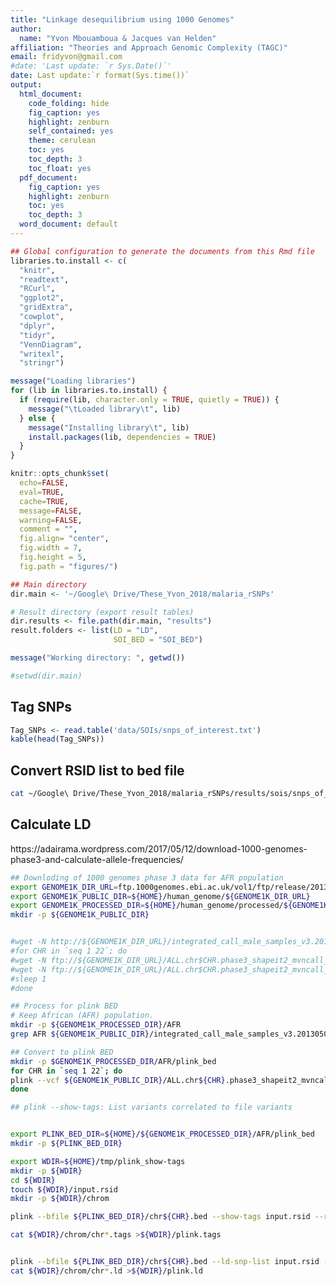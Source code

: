 ```yaml
---
title: "Linkage desequilibrium using 1000 Genomes"
author: 
  name: "Yvon Mbouamboua & Jacques van Helden"
affiliation: "Theories and Approach Genomic Complexity (TAGC)"
email: fridyvon@gmail.com
#date: 'Last update: `r Sys.Date()`'
date: Last update:`r format(Sys.time())`
output:
  html_document:
    code_folding: hide
    fig_caption: yes
    highlight: zenburn
    self_contained: yes
    theme: cerulean
    toc: yes
    toc_depth: 3
    toc_float: yes
  pdf_document:
    fig_caption: yes
    highlight: zenburn
    toc: yes
    toc_depth: 3
  word_document: default
---
```



```r
## Global configuration to generate the documents from this Rmd file
libraries.to.install <- c(
  "knitr",
  "readtext",
  "RCurl", 
  "ggplot2",
  "gridExtra", 
  "cowplot", 
  "dplyr",
  "tidyr", 
  "VennDiagram", 
  "writexl", 
  "stringr")

message("Loading libraries")
for (lib in libraries.to.install) {
  if (require(lib, character.only = TRUE, quietly = TRUE)) {
    message("\tLoaded library\t", lib)
  } else {
    message("Installing library\t", lib)
    install.packages(lib, dependencies = TRUE)
  }
}
```

```r
knitr::opts_chunk$set(
  echo=FALSE, 
  eval=TRUE, 
  cache=TRUE, 
  message=FALSE, 
  warning=FALSE, 
  comment = "",  
  fig.align= "center",
  fig.width = 7, 
  fig.height = 5,
  fig.path = "figures/")
```



```r
## Main directory
dir.main <- '~/Google\ Drive/These_Yvon_2018/malaria_rSNPs'

# Result directory (export result tables)
dir.results <- file.path(dir.main, "results")
result.folders <- list(LD = "LD",
                       SOI_BED = "SOI_BED")

message("Working directory: ", getwd())

#setwd(dir.main)
```

## Tag SNPs
```r
Tag_SNPs <- read.table('data/SOIs/snps_of_interest.txt')
kable(head(Tag_SNPs))
```

##  Convert RSID list to bed file

```bash
cat ~/Google\ Drive/These_Yvon_2018/malaria_rSNPs/results/sois/snps_of_interest.txt |python -c "import sys;sys.stdout.write('select chrom,chromStart,chromEnd,name from snp150 where name in (\'');[sys.stdout.write('%s'%line.replace('\n', '\',\'')) for line in sys.stdin];sys.stdout.write('\')')" |mysql --user=genome --host=genome-mysql.cse.ucsc.edu -NA -D hg38 |sort -k1,1 -k2,2n > ~/Google\ Drive/These_Yvon_2018/malaria_rSNPs/results/sois/sois.bed
```


## Calculate LD

https://adairama.wordpress.com/2017/05/12/download-1000-genomes-phase3-and-calculate-allele-frequencies/

```bash
## Downloding of 1000 genomes phase 3 data for AFR population
export GENOME1K_DIR_URL=ftp.1000genomes.ebi.ac.uk/vol1/ftp/release/20130502
export GENOME1K_PUBLIC_DIR=${HOME}/human_genome/${GENOME1K_DIR_URL}
export GENOME1K_PROCESSED_DIR=${HOME}/human_genome/processed/${GENOME1K_DIR_URL}
mkdir -p ${GENOME1K_PUBLIC_DIR}


#wget -N http://${GENOME1K_DIR_URL}/integrated_call_male_samples_v3.20130502.ALL.panel -P ${GENOME1K_PUBLIC_DIR}
#for CHR in `seq 1 22`; do 
#wget -N ftp://${GENOME1K_DIR_URL}/ALL.chr$CHR.phase3_shapeit2_mvncall_integrated_v5a.20130502.genotypes.vcf.gz -P ${GENOME1K_PUBLIC_DIR}; 
#wget -N ftp://${GENOME1K_DIR_URL}/ALL.chr$CHR.phase3_shapeit2_mvncall_integrated_v5a.20130502.genotypes.vcf.gz.tbi -P ${GENOME1K_PUBLIC_DIR}; 
#sleep 1
#done

## Process for plink BED
# Keep African (AFR) population.
mkdir -p ${GENOME1K_PROCESSED_DIR}/AFR
grep AFR ${GENOME1K_PUBLIC_DIR}/integrated_call_male_samples_v3.20130502.ALL.panel >$GENOME1K_PROCESSED_DIR/AFR/AFR.id

## Convert to plink BED 
mkdir -p $GENOME1K_PROCESSED_DIR/AFR/plink_bed
for CHR in `seq 1 22`; do 
plink --vcf ${GENOME1K_PUBLIC_DIR}/ALL.chr${CHR}.phase3_shapeit2_mvncall_integrated_v5a.20130502.genotypes.vcf.gz --keep-fam $GENOME1K_PROCESSED_DIR/AFR/AFR.id --geno 0.05 --hwe 1e-6 --make-bed --out $GENOME1K_PROCESSED_DIR/AFR/plink_bed/chr${CHR}
done

## plink --show-tags: List variants correlated to file variants


export PLINK_BED_DIR=${HOME}/${GENOME1K_PROCESSED_DIR}/AFR/plink_bed
mkdir -p ${PLINK_BED_DIR}

export WDIR=${HOME}/tmp/plink_show-tags
mkdir -p ${WDIR}
cd ${WDIR}
touch ${WDIR}/input.rsid
mkdir -p ${WDIR}/chrom

plink --bfile ${PLINK_BED_DIR}/chr${CHR}.bed --show-tags input.rsid --r2 --out ${WDIR}/chrom/chr${CHR}.bed

cat ${WDIR}/chrom/chr*.tags >${WDIR}/plink.tags


plink --bfile ${PLINK_BED_DIR}/chr${CHR}.bed --ld-snp-list input.rsid --r2 --out ${WDIR}/chrom/chr${CHR}.bed
cat ${WDIR}/chrom/chr*.ld >${WDIR}/plink.ld

```



